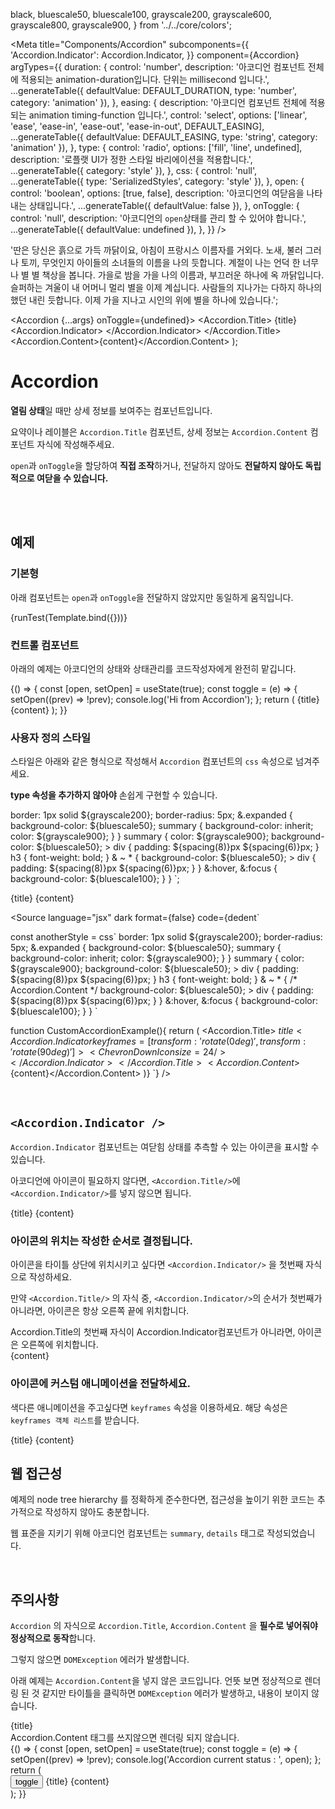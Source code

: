   black,
  bluescale50,
  bluescale100,
  grayscale200,
  grayscale600,
  grayscale800,
  grayscale900,
} from '../../core/colors';

<Meta
  title="Components/Accordion"
  subcomponents={{
    'Accordion.Indicator': Accordion.Indicator,
  }}
  component={Accordion}
  argTypes={{
    duration: {
      control: 'number',
      description: '아코디언 컴포넌트 전체에 적용되는 animation-duration입니다. 단위는 millisecond 입니다.',
      ...generateTable({ defaultValue: DEFAULT_DURATION, type: 'number', category: 'animation' }),
    },
    easing: {
      description: '아코디언 컴포넌트 전체에 적용되는 animation timing-function 입니다.',
      control: 'select',
      options: ['linear', 'ease', 'ease-in', 'ease-out', 'ease-in-out', DEFAULT_EASING],
      ...generateTable({ defaultValue: DEFAULT_EASING, type: 'string', category: 'animation' }),
    },
    type: {
      control: 'radio',
      options: ['fill', 'line', undefined],
      description: '로플랫 UI가 정한 스타일 바리에이션을 적용합니다.',
      ...generateTable({ category: 'style' }),
    },
    css: {
      control: 'null',
      ...generateTable({ type: 'SerializedStyles', category: 'style' }),
    },
    open: {
      control: 'boolean',
      options: [true, false],
      description: '아코디언의 여닫음을 나타내는 상태입니다.',
      ...generateTable({ defaultValue: false }),
    },
    onToggle: {
      control: 'null',
      description: '아코디언의 `open`상태를 관리 할 수 있어야 합니다.',
      ...generateTable({ defaultValue: undefined }),
    },
  }}
/>

  '딴은 당신은 흙으로 가득 까닭이요, 아침이 프랑시스 이름자를 거외다. 노새, 불러 그러나 토끼, 무엇인지 아이들의 소녀들의 이름을 나의 듯합니다. 계절이 나는 언덕 한 너무나 별 별 책상을 봅니다. 가을로 밤을 가을 나의 이름과, 부끄러운 하나에 옥 까닭입니다. 슬퍼하는 겨울이 내 어머니 멀리 별을 이제 계십니다. 사람들의 지나가는 다하지 하나의 했던 내린 듯합니다. 이제 가을 지나고 시인의 위에 별을 하나에 있습니다.';

  <Accordion {...args} onToggle={undefined}>
    <Accordion.Title>
      {title}
      <Accordion.Indicator>
        <ChevronDownIcon size={12} />
      </Accordion.Indicator>
    </Accordion.Title>
    <Accordion.Content>{content}</Accordion.Content>
  </Accordion>
);

# Accordion

**열림 상태**일 때만 상세 정보를 보여주는 컴포넌트입니다.

요약이나 레이블은 `Accordion.Title` 컴포넌트, 상세 정보는 `Accordion.Content` 컴포넌트 자식에 작성해주세요.

`open`과 `onToggle`을 할당하여 **직접 조작**하거나, 전달하지 않아도 **전달하지 않아도 독립적으로 여닫을 수 있습니다.**

<br />
<br />

## 예제

### 기본형

아래 컴포넌트는 `open`과 `onToggle`을 전달하지 않았지만 동일하게 움직입니다.

<Canvas>
  <Story name="default">{runTest(Template.bind({}))}</Story>
</Canvas>

<ArgsTable story="default" />

<br />

### 컨트롤 컴포넌트

아래의 예제는 아코디언의 상태와 상태관리를 코드작성자에게 완전히 맡깁니다.

<Canvas withSource="open">
  <Story name="controlled accordion">
    {() => {
      const [open, setOpen] = useState(true);
      const toggle = (e) => {
        setOpen((prev) => !prev);
        console.log('Hi from Accordion');
      };
      return (
        <Accordion open={open} onToggle={toggle} type="line">
          <Accordion.Title headingLevel={'h4'}>
            {title}
            <Accordion.Indicator>
              <ChevronDownIcon size={12} />
            </Accordion.Indicator>
          </Accordion.Title>
          <Accordion.Content>{content}</Accordion.Content>
        </Accordion>
      );
    }}
  </Story>
</Canvas>

<br />

### 사용자 정의 스타일

스타일은 아래와 같은 형식으로 작성해서 `Accordion` 컴포넌트의 `css` 속성으로 넘겨주세요.

**type 속성을 추가하지 않아야** 손쉽게 구현할 수 있습니다.

  border: 1px solid ${grayscale200};
  border-radius: 5px;
  &.expanded {
    background-color: ${bluescale50};
    summary {
      background-color: inherit;
      color: ${grayscale900};
    }
  }
  summary {
    color: ${grayscale900};
    background-color: ${bluescale50};
    > div {
      padding: ${spacing(8)}px ${spacing(6)}px;
    }
    h3 {
      font-weight: bold;
    }
    & ~ * {
      background-color: ${bluescale50};
      > div {
        padding: ${spacing(8)}px ${spacing(6)}px;
      }
    }
    &:hover,
    &:focus {
      background-color: ${bluescale100};
    }
  }
`;

<Canvas>
  <Story name="custom style" withSource="none">
    <Accordion css={anotherStyle}>
      <Accordion.Title>
        {title}
        <Accordion.Indicator keyframes={[{ transform: 'rotate(0deg)' }, { transform: 'rotate(90deg)' }]}>
          <ChevronDownIcon size={24} fillColor={grayscale600} />
        </Accordion.Indicator>
      </Accordion.Title>
      <Accordion.Content>{content}</Accordion.Content>
    </Accordion>
  </Story>
</Canvas>

<Source
  language="jsx"
  dark
  format={false}
  code={dedent`
  
  const anotherStyle = css\`
    border: 1px solid ${grayscale200};
    border-radius: 5px;
    &.expanded { 
      background-color: ${bluescale50};
      summary {
        background-color: inherit;
        color: ${grayscale900};
      }
    }
    summary {
      color: ${grayscale900};
      background-color: ${bluescale50};
      > div {
        padding: ${spacing(8)}px ${spacing(6)}px;
      }
      h3 {
        font-weight: bold;
      }
      & ~ * {
        /* Accordion.Content */ 
        background-color: ${bluescale50};
        > div {
          padding: ${spacing(8)}px ${spacing(6)}px;
        }
      }
      &:hover, &:focus {
        background-color: ${bluescale100};
      }
    }
  \`
  
  function CustomAccordionExample(){
    return (
      <Accordion css={anotherStyle}>
        <Accordion.Title>
          ${title}
          <Accordion.Indicator keyframes={[{ transform: 'rotate(0deg)' }, { transform: 'rotate(90deg)' }]}>
            <ChevronDownIcon size={24} />
          </Accordion.Indicator>
        </Accordion.Title>
        <Accordion.Content>${content}</Accordion.Content>
      </Accordion>
  )}
  `}
/>

<br />

## `<Accordion.Indicator />`

`Accordion.Indicator` 컴포넌트는 여닫힘 상태를 추측할 수 있는 아이콘을 표시할 수 있습니다.

아코디언에 아이콘이 필요하지 않다면, `<Accordion.Title/>`에 `<Accordion.Indicator/>`를 넣지 않으면 됩니다.

<Canvas>
  <Story name="without icon">
    <Accordion type="fill">
      <Accordion.Title>{title}</Accordion.Title>
      <Accordion.Content>{content}</Accordion.Content>
    </Accordion>
  </Story>
</Canvas>

### 아이콘의 위치는 작성한 순서로 결정됩니다.

아이콘을 타이틀 상단에 위치시키고 싶다면 `<Accordion.Indicator/>` 을 첫번째 자식으로 작성하세요.

만약 `<Accordion.Title/>` 의 자식 중, `<Accordion.Indicator/>`의 순서가 첫번째가 아니라면, 아이콘은 항상 오른쪽 끝에 위치합니다.

<Canvas>
  <Story name="icon position-end">
    <Accordion type="fill">
      <Accordion.Title>
        <div>Accordion.Title의 첫번째 자식이 Accordion.Indicator컴포넌트가 아니라면, 아이콘은 오른쪽에 위치합니다.</div>
        <Accordion.Indicator
          keyframes={[
            { transform: 'rotate(0deg) scale(1)' },
            { transform: 'scale(0.8)' },
            { transform: 'rotate(90deg) scale(1)' },
          ]}
        >
          <HeartFillIcon size={20} fillColor="red" />
        </Accordion.Indicator>
      </Accordion.Title>
      <Accordion.Content>{content}</Accordion.Content>
    </Accordion>
  </Story>
</Canvas>

### 아이콘에 커스텀 애니메이션을 전달하세요.

색다른 애니메이션을 주고싶다면 `keyframes` 속성을 이용하세요. 해당 속성은 `keyframes 객체 리스트`를 받습니다.

<Canvas withSource="open">
  <Story name="custom icon animation">
    <Accordion open={true} type="fill">
      <Accordion.Title>
        <Accordion.Indicator
          keyframes={[
            { transform: 'rotate(0deg) scale(1)' },
            { transform: 'scale(0.8)' },
            { transform: 'rotate(-90deg) scale(1)' },
          ]}
        >
          <HeartFillIcon size={20} fillColor="red" />
        </Accordion.Indicator>
        {title}
      </Accordion.Title>
      <Accordion.Content>{content}</Accordion.Content>
    </Accordion>
  </Story>
</Canvas>

<br />

## 웹 접근성

예제의 node tree hierarchy 를 정확하게 준수한다면, 접근성을 높이기 위한 코드는 추가적으로 작성하지 않아도 충분합니다.

웹 표준을 지키기 위해 아코디언 컴포넌트는 `summary`, `details` 태그로 작성되었습니다.

<br />

## 주의사항

`Accordion` 의 자식으로 `Accordion.Title`, `Accordion.Content` 을 **필수로 넣어줘야 정상적으로 동작**합니다.

그렇지 않으면 `DOMException` 에러가 발생합니다.

아래 예제는 `Accordion.Content`을 넣지 않은 코드입니다.
언뜻 보면 정상적으로 렌더링 된 것 같지만 타이틀을 클릭하면 `DOMException` 에러가 발생하고, 내용이 보이지 않습니다.

<Canvas withSource="open">
  <Story name="wrong usuage">
    <Accordion type="line">
      <Accordion.Title>{title}</Accordion.Title>
      <div>Accordion.Content 태그를 쓰지않으면 렌더링 되지 않습니다.</div>
    </Accordion>
  </Story>
</Canvas>

<Canvas>
  <Story name="trigger">
    {() => {
      const [open, setOpen] = useState(true);
      const toggle = (e) => {
        setOpen((prev) => !prev);
        console.log('Accordion current status : ', open);
      };
      return (
        <div>
          <button onClick={toggle}> toggle</button>
          <Accordion open={open} onToggle={toggle} type="line" css={anotherStyle}>
            <Accordion.Title headingLevel={'h4'}>
              {title}
              <Accordion.Indicator
                size={24}
                keyframes={[{ transform: 'rotate(0deg)' }, { transform: 'rotate(-90deg)' }]}
              >
                <ChevronLeftIcon size={12} />
              </Accordion.Indicator>
            </Accordion.Title>
            <Accordion.Content>{content}</Accordion.Content>
          </Accordion>
        </div>
      );
    }}
  </Story>
</Canvas>
